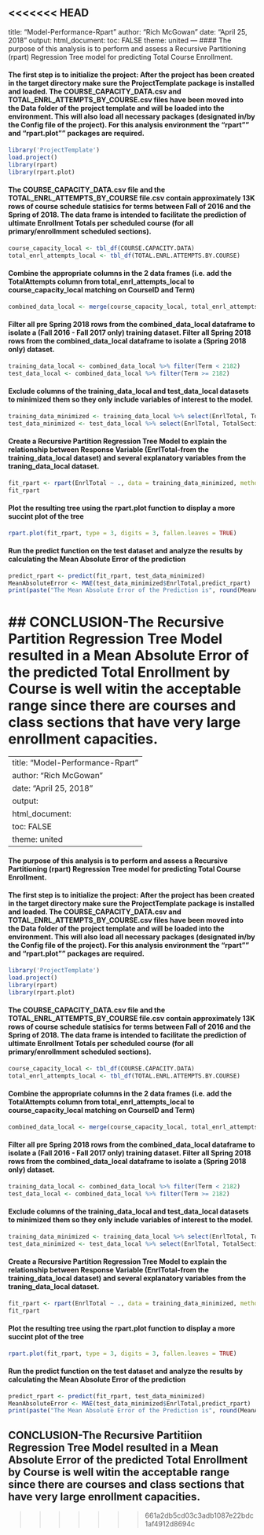 <<<<<<< HEAD
---
title: "Model-Performance-Rpart"
author: "Rich McGowan"
date: "April 25, 2018"
output: 
       html_document:
                  toc: FALSE
                  theme: united
---
#### The purpose of this analysis is to perform and assess a Recursive Partitioning (rpart) Regression Tree model for predicting Total Course Enrollment.

#### The first step is to initialize the project: After the project has been created in the target directory make sure the ProjectTemplate package is installed and loaded.  The COURSE_CAPACITY_DATA.csv and TOTAL_ENRL_ATTEMPTS_BY_COURSE.csv files have been moved into the Data folder of the project template and will be loaded into the environment.  This will also load all necessary packages (designated in/by the Config file of the project).  For this analysis environment the "rpart"" and "rpart.plot"" packages are required.
```r
library('ProjectTemplate')
load.project()
library(rpart)
library(rpart.plot)

```

#### The COURSE_CAPACITY_DATA.csv file and the TOTAL_ENRL_ATTEMPTS_BY_COURSE file.csv contain approximately 13K rows of course schedule statisics for terms between Fall of 2016 and the Spring of 2018.  The data frame is intended to facilitate the prediction of ultimate Enrollment Totals per scheduled course (for all primary/enrollmment scheduled sections). 
```r
course_capacity_local <- tbl_df(COURSE.CAPACITY.DATA)
total_enrl_attempts_local <- tbl_df(TOTAL.ENRL.ATTEMPTS.BY.COURSE)
```

#### Combine the appropriate columns in the 2 data frames (i.e. add the TotalAttempts column from total_enrl_attempts_local to course_capacity_local matching on CourseID and Term)
```r
combined_data_local <- merge(course_capacity_local, total_enrl_attempts_local, by= c('CourseID','Term'))
```

#### Filter all pre Spring 2018 rows from the combined_data_local dataframe to isolate a (Fall 2016 - Fall 2017 only) training dataset.  Filter all Spring 2018 rows from the combined_data_local dataframe to isolate a (Spring 2018 only) dataset.  
```r
training_data_local <- combined_data_local %>% filter(Term < 2182)
test_data_local <- combined_data_local %>% filter(Term >= 2182)
```

#### Exclude columns of the training_data_local and test_data_local datasets to minimized them so they only include variables of interest to the model.
```r
training_data_minimized <- training_data_local %>% select(EnrlTotal, TotalSections, TotalCapacity,TotalAttempts)
test_data_minimized <- test_data_local %>% select(EnrlTotal, TotalSections, TotalCapacity,TotalAttempts)
```

#### Create a Recursive Partition Regression Tree Model to explain the relationship between Response Variable (EnrlTotal-from the training_data_local dataset) and several explanatory variables from the traning_data_local dataset.
```r
fit_rpart <- rpart(EnrlTotal ~ ., data = training_data_minimized, method = "anova")
fit_rpart
```

#### Plot the resulting tree using the rpart.plot function to display a more succint plot of the tree
```r
rpart.plot(fit_rpart, type = 3, digits = 3, fallen.leaves = TRUE)
```

#### Run the predict function on the test dataset and analyze the results by calculating the Mean Absolute Error of the prediction
```r
predict_rpart <- predict(fit_rpart, test_data_minimized)
MeanAbsoluteError <- MAE(test_data_minimized$EnrlTotal,predict_rpart)
print(paste("The Mean Absolute Error of the Prediction is", round(MeanAbsoluteError, digits = 2)))
```

## CONCLUSION-The Recursive Partition Regression Tree Model resulted in a Mean Absolute Error of the predicted Total Enrollment by Course is well witin the acceptable range since there are courses and class sections that have very large enrollment capacities.  
=======
---
title: "Model-Performance-Rpart"
author: "Rich McGowan"
date: "April 25, 2018"
output: 
       html_document:
                  toc: FALSE
                  theme: united
---
#### The purpose of this analysis is to perform and assess a Recursive Partitioning (rpart) Regression Tree model for predicting Total Course Enrollment.

#### The first step is to initialize the project: After the project has been created in the target directory make sure the ProjectTemplate package is installed and loaded.  The COURSE_CAPACITY_DATA.csv and TOTAL_ENRL_ATTEMPTS_BY_COURSE.csv files have been moved into the Data folder of the project template and will be loaded into the environment.  This will also load all necessary packages (designated in/by the Config file of the project).  For this analysis environment the "rpart"" and "rpart.plot"" packages are required.
```r
library('ProjectTemplate')
load.project()
library(rpart)
library(rpart.plot)

```

#### The COURSE_CAPACITY_DATA.csv file and the TOTAL_ENRL_ATTEMPTS_BY_COURSE file.csv contain approximately 13K rows of course schedule statisics for terms between Fall of 2016 and the Spring of 2018.  The data frame is intended to facilitate the prediction of ultimate Enrollment Totals per scheduled course (for all primary/enrollmment scheduled sections). 
```r
course_capacity_local <- tbl_df(COURSE.CAPACITY.DATA)
total_enrl_attempts_local <- tbl_df(TOTAL.ENRL.ATTEMPTS.BY.COURSE)
```

#### Combine the appropriate columns in the 2 data frames (i.e. add the TotalAttempts column from total_enrl_attempts_local to course_capacity_local matching on CourseID and Term)
```r
combined_data_local <- merge(course_capacity_local, total_enrl_attempts_local, by= c('CourseID','Term'))
```

#### Filter all pre Spring 2018 rows from the combined_data_local dataframe to isolate a (Fall 2016 - Fall 2017 only) training dataset.  Filter all Spring 2018 rows from the combined_data_local dataframe to isolate a (Spring 2018 only) dataset.  
```r
training_data_local <- combined_data_local %>% filter(Term < 2182)
test_data_local <- combined_data_local %>% filter(Term >= 2182)
```

#### Exclude columns of the training_data_local and test_data_local datasets to minimized them so they only include variables of interest to the model.
```r
training_data_minimized <- training_data_local %>% select(EnrlTotal, TotalSections, TotalCapacity,TotalAttempts)
test_data_minimized <- test_data_local %>% select(EnrlTotal, TotalSections, TotalCapacity,TotalAttempts)
```

#### Create a Recursive Partition Regression Tree Model to explain the relationship between Response Variable (EnrlTotal-from the training_data_local dataset) and several explanatory variables from the traning_data_local dataset.
```r
fit_rpart <- rpart(EnrlTotal ~ ., data = training_data_minimized, method = "anova")
fit_rpart
```

#### Plot the resulting tree using the rpart.plot function to display a more succint plot of the tree
```r
rpart.plot(fit_rpart, type = 3, digits = 3, fallen.leaves = TRUE)
```

#### Run the predict function on the test dataset and analyze the results by calculating the Mean Absolute Error of the prediction
```r
predict_rpart <- predict(fit_rpart, test_data_minimized)
MeanAbsoluteError <- MAE(test_data_minimized$EnrlTotal,predict_rpart)
print(paste("The Mean Absolute Error of the Prediction is", round(MeanAbsoluteError, digits = 2)))
```

## CONCLUSION-The Recursive Partitiion Regression Tree Model resulted in a Mean Absolute Error of the predicted Total Enrollment by Course is well witin the acceptable range since there are courses and class sections that have very large enrollment capacities.  
>>>>>>> 661a2db5cd03c3adb1087e22bdc1af4912d8694c

